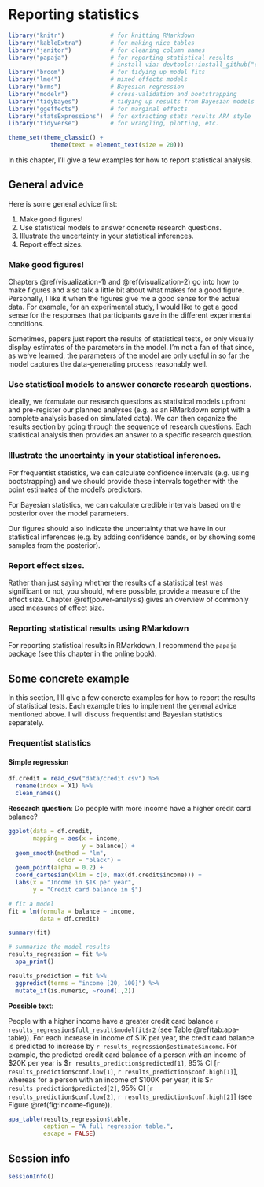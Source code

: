 # Reporting statistics 

```r
library("knitr")             # for knitting RMarkdown 
library("kableExtra")        # for making nice tables
library("janitor")           # for cleaning column names
library("papaja")            # for reporting statistical results
                             # install via: devtools::install_github("crsh/papaja")
library("broom")             # for tidying up model fits
library("lme4")              # mixed effects models 
library("brms")              # Bayesian regression
library("modelr")            # cross-validation and bootstrapping
library("tidybayes")         # tidying up results from Bayesian models
library("ggeffects")         # for marginal effects
library("statsExpressions")  # for extracting stats results APA style
library("tidyverse")         # for wrangling, plotting, etc. 

theme_set(theme_classic() +
            theme(text = element_text(size = 20)))
```

In this chapter, I'll give a few examples for how to report statistical analysis. 

## General advice

Here is some general advice first: 

1. Make good figures! 
2. Use statistical models to answer concrete research questions.
3. Illustrate the uncertainty in your statistical inferences. 
4. Report effect sizes. 

### Make good figures!

Chapters \@ref(visualization-1) and \@ref(visualization-2) go into how to make figures and also talk a little bit about what makes for a good figure. Personally, I like it when the figures give me a good sense for the actual data. For example, for an experimental study, I would like to get a good sense for the responses that participants gave in the different experimental conditions. 

Sometimes, papers just report the results of statistical tests, or only visually display estimates of the parameters in the model. I'm not a fan of that since, as we've learned, the parameters of the model are only useful in so far the model captures the data-generating process reasonably well. 

### Use statistical models to answer concrete research questions.

Ideally, we formulate our research questions as statistical models upfront and pre-register our planned analyses (e.g. as an RMarkdown script with a complete analysis based on simulated data). We can then organize the results section by going through the sequence of research questions. Each statistical analysis then provides an answer to a specific research question. 

### Illustrate the uncertainty in your statistical inferences. 

For frequentist statistics, we can calculate confidence intervals (e.g. using bootstrapping) and we should provide these intervals together with the point estimates of the model's predictors. 

For Bayesian statistics, we can calculate credible intervals based on the posterior over the model parameters. 

Our figures should also indicate the uncertainty that we have in our statistical inferences (e.g. by adding confidence bands, or by showing some samples from the posterior). 

### Report effect sizes.

Rather than just saying whether the results of a statistical test was significant or not, you should, where possible, provide a measure of the effect size. Chapter \@ref(power-analysis) gives an overview of commonly used measures of effect size. 

### Reporting statistical results using RMarkdown 

For reporting statistical results in RMarkdown, I recommend the `papaja` package (see this chapter in the [online book](https://crsh.github.io/papaja_man/reporting.html#results-from-statistical-tests)). 

## Some concrete example

In this section, I'll give a few concrete examples for how to report the results of statistical tests. Each example tries to implement the general advice mentioned above. I will discuss frequentist and Bayesian statistics separately.

### Frequentist statistics

#### Simple regression

```r
df.credit = read_csv("data/credit.csv") %>% 
  rename(index = X1) %>% 
  clean_names()
```

__Research question__: Do people with more income have a higher credit card balance? 

```r
ggplot(data = df.credit,
       mapping = aes(x = income,
                     y = balance)) + 
  geom_smooth(method = "lm",
              color = "black") + 
  geom_point(alpha = 0.2) +
  coord_cartesian(xlim = c(0, max(df.credit$income))) + 
  labs(x = "Income in $1K per year",
       y = "Credit card balance in $")
```

```r
# fit a model 
fit = lm(formula = balance ~ income,
         data = df.credit)

summary(fit)
```

```r
# summarize the model results 
results_regression = fit %>% 
  apa_print()

results_prediction = fit %>% 
  ggpredict(terms = "income [20, 100]") %>% 
  mutate_if(is.numeric, ~round(.,2))
```

**Possible text**:

People with a higher income have a greater credit card balance `r results_regression$full_result$modelfit$r2` (see Table \@ref(tab:apa-table)). For each increase in income of \$1K per year, the credit card balance is predicted to increase by `r results_regression$estimate$income`. For example, the predicted credit card balance of a person with an income of \$20K per year is \$`r results_prediction$predicted[1]`, 95% CI [`r results_prediction$conf.low[1]`, `r results_prediction$conf.high[1]`], whereas for a person with an income of \$100K per year, it is \$`r results_prediction$predicted[2]`, 95% CI [`r results_prediction$conf.low[2]`, `r results_prediction$conf.high[2]`] (see Figure \@ref(fig:income-figure)).

```r
apa_table(results_regression$table,
          caption = "A full regression table.",
          escape = FALSE)
```


<!-- ### Bayesian statistics -->

## Session info

```r
sessionInfo()
```


